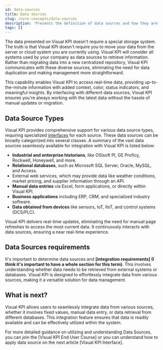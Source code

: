 ```yaml
---
id: data-sources
title: Data Sources
slug: /core-concepts/data-sources
description: 'Presents the definition of data sources and how they are used with the Visual KPI system.'
tags: []
---
```


The data presented on Visual KPI doesn't require a special storage system. The truth is that Visual KPI doesn't require you to move your data from the server or cloud system you are currently using. Visual KPI will consider all systems used by your company as data sources to retrieve information. Rather than migrating data into a new centralized repository, Visual KPI communicates with these diverse sources, eliminating the need for data duplication and making management more straightforward.

This capability enables Visual KPI to access real-time data, providing up-to-the-minute information with added context, color, status indicators, and meaningful insights. By interfacing with different data sources, Visual KPI ensures you're always working with the latest data without the hassle of manual updates or migration.

## Data Source Types

Visual KPI provides comprehensive support for various data source types, requiring specialized [interfaces](./interfaces) for each source. These data sources can be broadly categorized into several classes. A summary of the vast data sources seamlessly available for integration with Visual KPI is listed below: 

- **Industrial and enterprise historians**, like OSIsoft PI, GE Proficy, Rockwell, Honeywell, and more.
- **Relational databases**, such as Microsoft SQL Server, Oracle, MySQL, and Access.
- External web services, which may provide data like weather conditions, market pricing, and supplier information through an API.
- **Manual data entries** via Excel, form applications, or directly within Visual KPI.
- **Business applications** including ERP, CRM, and specialized industry software.
- **Data obtained from devices** like sensors, IoT, IIoT, and control systems (DCS/PLC).

Visual KPI delivers real-time updates, eliminating the need for manual page refreshes to access the most current data. It continuously interacts with data sources, ensuring a near real-time experience.

## Data Sources requirements

It's important to determine data sources and **[integration requirements] (I think it's important to have a whole section for this term)**. This involves understanding whether data needs to be retrieved from external systems or databases. Visual KPI is designed to effortlessly integrate data from various sources, making it a versatile solution for data management.

## What is next?

Visual KPI allows users to seamlessly integrate data from various sources, whether it involves fixed values, manual data entry, or data retrieval from different databases. This integration feature ensures that data is readily available and can be effectively utilized within the system.

For more detailed guidance on utilizing and understanding Data Sources, you can join the [Visual KPI End User Course] or you can understand how to apply data source on the next article [Visual KPI Interface].